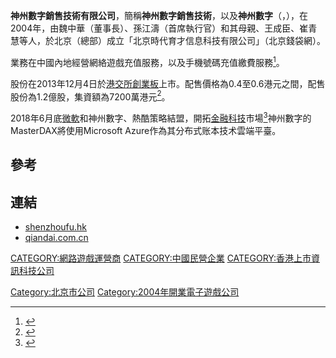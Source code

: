 '''神州數字銷售技術有限公司'''，簡稱'''神州數字銷售技術'''，以及'''神州數字'''（'''{{lang-en|China Binary Sale Technology Limited}}'''，{{hkex|8255}}），在2004年，由魏中華（董事長）、孫江濤（首席執行官）和其母親、王成臣、崔青慧等人，於北京（總部）成立「北京時代育才信息科技有限公司」（北京錢袋網）。

業務在中國內地經營網絡遊戲充值服務，以及手機號碼充值繳費服務<REF>
{{Cite web |url=http://www.shenzhoufu.hk/LoginController.php?type=guanyu |title=神州數字銷售技術有限公司（神州行科技有限公司）簡介 |access-date=2014-03-09 |archive-date=2020-02-20 |archive-url=https://web.archive.org/web/20200220071047/http://www.shenzhoufu.hk/LoginController.php?type=guanyu |dead-url=no }}
</REF>。

股份在2013年12月4日於[[港交所|港交所]][[香港創業板|創業板]]上市。配售價格為0.4至0.6港元之間，配售股份為1.2億股，集資額為7200萬港元<REF>
{{Cite web |url=http://www.hkexnews.hk/listedco/listconews/GEM/2013/1127/GLN20131127010_C.pdf |title=神州數字銷售技術有限公司（神州行科技有限公司）配售資料 |access-date=2014-03-09 |archive-date=2016-03-05 |archive-url=https://web.archive.org/web/20160305012119/http://www.hkexnews.hk/listedco/listconews/GEM/2013/1127/GLN20131127010_C.pdf |dead-url=no }}
</REF>。

2018年6月底[[微軟|微軟]]和神州數字、熱酷策略結盟，開拓[[區塊鏈|金融科技]]市場<ref>{{Cite web |url=http://www.cna.com.tw/postwrite/Detail/236908.aspx#.W01Zo9Uzb4Y |title=神州數字公司攜手微軟推出MasterDAX |accessdate=2018-07-17 |archive-date=2018-07-17 |archive-url=https://web.archive.org/web/20180717095932/http://www.cna.com.tw/postwrite/Detail/236908.aspx#.W01Zo9Uzb4Y |dead-url=no }}</ref>神州數字的MasterDAX將使用Microsoft Azure作為其分布式账本技术雲端平臺。

==參考==
{{REFLIST}}

==連結==
*[http://www.shenzhoufu.hk shenzhoufu.hk] {{Wayback|url=http://www.shenzhoufu.hk/ |date=20200811161747 }}
*[https://web.archive.org/web/20140215061108/http://www.qiandai.com.cn/ qiandai.com.cn]

[[Category:北京市公司|Category:北京市公司]]
[[Category:2004年開業電子遊戲公司|Category:2004年開業電子遊戲公司]]
[[CATEGORY:網路遊戲運營商|CATEGORY:網路遊戲運營商]]
[[CATEGORY:中國民營企業|CATEGORY:中國民營企業]]
[[CATEGORY:香港上市資訊科技公司|CATEGORY:香港上市資訊科技公司]]